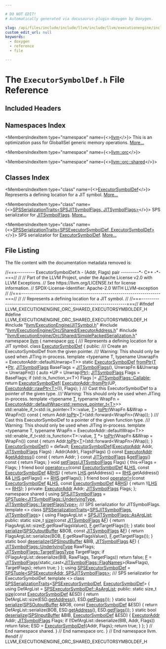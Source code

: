 ```yaml
---

# DO NOT EDIT!
# Automatically generated via docusaurus-plugin-doxygen by Doxygen.

slug: /api/files/include/include/llvm/include/llvm/executionengine/include/llvm/executionengine/orc/include/llvm/executionengine/orc/shared/executorsymboldef-h
custom_edit_url: null
keywords:
  - doxygen
  - reference
  - file

---
```





# The `ExecutorSymbolDef.h` File Reference

<DoxygenPage pluginConfig={pluginConfig}>



## Included Headers

<IncludesList>
<IncludesListItem
  filePath="llvm/ExecutionEngine/JITSymbol.h"
  permalink="/docs/api/files/include/include/llvm/include/llvm/executionengine/jitsymbol-h"
  isLocal="true" />
<IncludesListItem
  filePath="llvm/ExecutionEngine/Orc/Shared/ExecutorAddress.h"
  permalink="/docs/api/files/include/include/llvm/include/llvm/executionengine/include/llvm/executionengine/orc/include/llvm/executionengine/orc/shared/executoraddress-h"
  isLocal="true" />
<IncludesListItem
  filePath="llvm/ExecutionEngine/Orc/Shared/SimplePackedSerialization.h"
  permalink="/docs/api/files/include/include/llvm/include/llvm/executionengine/include/llvm/executionengine/orc/include/llvm/executionengine/orc/shared/simplepackedserialization-h"
  isLocal="true" />
</IncludesList>

## Namespaces Index

<MembersIndex>

<MembersIndexItem
  type="namespace"
  name={<><a href="/docs/api/namespaces/llvm">llvm</a></>}>
This is an optimization pass for GlobalISel generic memory operations. <a href="/docs/api/namespaces/llvm/#details">More...</a>
</MembersIndexItem>

<MembersIndexItem
  type="namespace"
  name={<><a href="/docs/api/namespaces/llvm/orc">llvm::orc</a></>}>
</MembersIndexItem>

<MembersIndexItem
  type="namespace"
  name={<><a href="/docs/api/namespaces/llvm/orc/shared">llvm::orc::shared</a></>}>
</MembersIndexItem>

</MembersIndex>

## Classes Index

<MembersIndex>

<MembersIndexItem
  type="class"
  name={<><a href="/docs/api/classes/llvm/orc/executorsymboldef">ExecutorSymbolDef</a></>}>
Represents a defining location for a JIT symbol. <a href="/docs/api/classes/llvm/orc/executorsymboldef/#details">More...</a>
</MembersIndexItem>

<MembersIndexItem
  type="class"
  name={<><a href="/docs/api/classes/llvm/orc/shared/spsserializationtraits-0da1f70d1d92c2b66afc8dda54004bbc">SPSSerializationTraits&lt;SPSJITSymbolFlags, JITSymbolFlags&gt;</a></>}>
SPS serializatior for <a href="/docs/api/classes/llvm/jitsymbolflags">JITSymbolFlags</a>. <a href="/docs/api/classes/llvm/orc/shared/spsserializationtraits-0da1f70d1d92c2b66afc8dda54004bbc/#details">More...</a>
</MembersIndexItem>

<MembersIndexItem
  type="class"
  name={<><a href="/docs/api/classes/llvm/orc/shared/spsserializationtraits-e321987a18985455c442c402cefd370c">SPSSerializationTraits&lt;SPSExecutorSymbolDef, ExecutorSymbolDef&gt;</a></>}>
SPS serializatior for <a href="/docs/api/classes/llvm/orc/executorsymboldef">ExecutorSymbolDef</a>. <a href="/docs/api/classes/llvm/orc/shared/spsserializationtraits-e321987a18985455c442c402cefd370c/#details">More...</a>
</MembersIndexItem>

</MembersIndex>


## File Listing

The file content with the documentation metadata removed is:

<ProgramListing>

<Link id="l00001" /><CodeLine lineNumber="1"><Highlight kind="comment">//===--------- ExecutorSymbolDef.h - (Addr, Flags) pair ---------&#42;- C++ -&#42;-===//</Highlight><Highlight kind="normal"></Highlight></CodeLine>
<Link id="l00002" /><CodeLine lineNumber="2"><Highlight kind="normal"></Highlight><Highlight kind="comment">//</Highlight><Highlight kind="normal"></Highlight></CodeLine>
<Link id="l00003" /><CodeLine lineNumber="3"><Highlight kind="normal"></Highlight><Highlight kind="comment">// Part of the LLVM Project, under the Apache License v2.0 with LLVM Exceptions.</Highlight><Highlight kind="normal"></Highlight></CodeLine>
<Link id="l00004" /><CodeLine lineNumber="4"><Highlight kind="normal"></Highlight><Highlight kind="comment">// See https://llvm.org/LICENSE.txt for license information.</Highlight><Highlight kind="normal"></Highlight></CodeLine>
<Link id="l00005" /><CodeLine lineNumber="5"><Highlight kind="normal"></Highlight><Highlight kind="comment">// SPDX-License-Identifier: Apache-2.0 WITH LLVM-exception</Highlight><Highlight kind="normal"></Highlight></CodeLine>
<Link id="l00006" /><CodeLine lineNumber="6"><Highlight kind="normal"></Highlight><Highlight kind="comment">//</Highlight><Highlight kind="normal"></Highlight></CodeLine>
<Link id="l00007" /><CodeLine lineNumber="7"><Highlight kind="normal"></Highlight><Highlight kind="comment">//===----------------------------------------------------------------------===//</Highlight><Highlight kind="normal"></Highlight></CodeLine>
<Link id="l00008" /><CodeLine lineNumber="8"><Highlight kind="normal"></Highlight><Highlight kind="comment">//</Highlight><Highlight kind="normal"></Highlight></CodeLine>
<Link id="l00009" /><CodeLine lineNumber="9"><Highlight kind="normal"></Highlight><Highlight kind="comment">// Represents a defining location for a JIT symbol.</Highlight><Highlight kind="normal"></Highlight></CodeLine>
<Link id="l00010" /><CodeLine lineNumber="10"><Highlight kind="normal"></Highlight><Highlight kind="comment">//</Highlight><Highlight kind="normal"></Highlight></CodeLine>
<Link id="l00011" /><CodeLine lineNumber="11"><Highlight kind="normal"></Highlight><Highlight kind="comment">//===----------------------------------------------------------------------===//</Highlight><Highlight kind="normal"></Highlight></CodeLine>
<Link id="l00012" /><CodeLine lineNumber="12"><Highlight kind="normal"></Highlight></CodeLine>
<Link id="l00013" /><CodeLine lineNumber="13"><Highlight kind="normal"></Highlight><Highlight kind="preprocessor">#ifndef LLVM&#95;EXECUTIONENGINE&#95;ORC&#95;SHARED&#95;EXECUTORSYMBOLDEF&#95;H</Highlight><Highlight kind="normal"></Highlight></CodeLine>
<Link id="l00014" /><CodeLine lineNumber="14"><Highlight kind="normal"></Highlight><Highlight kind="preprocessor">#define LLVM&#95;EXECUTIONENGINE&#95;ORC&#95;SHARED&#95;EXECUTORSYMBOLDEF&#95;H</Highlight><Highlight kind="normal"></Highlight></CodeLine>
<Link id="l00015" /><CodeLine lineNumber="15"><Highlight kind="normal"></Highlight></CodeLine>
<Link id="l00016" /><CodeLine lineNumber="16"><Highlight kind="normal"></Highlight><Highlight kind="preprocessor">#include &quot;<a href="/docs/api/files/include/include/llvm/include/llvm/executionengine/jitsymbol-h">llvm/ExecutionEngine/JITSymbol.h</a>&quot;</Highlight><Highlight kind="normal"></Highlight></CodeLine>
<Link id="l00017" /><CodeLine lineNumber="17"><Highlight kind="normal"></Highlight><Highlight kind="preprocessor">#include &quot;<a href="/docs/api/files/include/include/llvm/include/llvm/executionengine/include/llvm/executionengine/orc/include/llvm/executionengine/orc/shared/executoraddress-h">llvm/ExecutionEngine/Orc/Shared/ExecutorAddress.h</a>&quot;</Highlight><Highlight kind="normal"></Highlight></CodeLine>
<Link id="l00018" /><CodeLine lineNumber="18"><Highlight kind="normal"></Highlight><Highlight kind="preprocessor">#include &quot;<a href="/docs/api/files/include/include/llvm/include/llvm/executionengine/include/llvm/executionengine/orc/include/llvm/executionengine/orc/shared/simplepackedserialization-h">llvm/ExecutionEngine/Orc/Shared/SimplePackedSerialization.h</a>&quot;</Highlight><Highlight kind="normal"></Highlight></CodeLine>
<Link id="l00019" /><CodeLine lineNumber="19"><Highlight kind="normal"></Highlight></CodeLine>
<Link id="l00020" /><CodeLine lineNumber="20"><Highlight kind="normal"></Highlight><Highlight kind="keyword">namespace </Highlight><Highlight kind="normal"><a href="/docs/api/namespaces/llvm">llvm</a> &#123;</Highlight></CodeLine>
<Link id="l00021" /><CodeLine lineNumber="21"><Highlight kind="normal"></Highlight><Highlight kind="keyword">namespace </Highlight><Highlight kind="normal"><a href="/docs/api/namespaces/llvm/orc">orc</a> &#123;</Highlight></CodeLine>
<Link id="l00022" /><CodeLine lineNumber="22"><Highlight kind="normal"></Highlight><Highlight kind="comment"></Highlight></CodeLine>
<Link id="l00023" /><CodeLine lineNumber="23"><Highlight kind="comment">/// Represents a defining location for a JIT symbol.</Highlight><Highlight kind="normal"></Highlight></CodeLine>
<Link id="l00024" /><CodeLine lineNumber="24" lineLink="/docs/api/classes/llvm/orc/executorsymboldef"><Highlight kind="normal"></Highlight><Highlight kind="keyword">class </Highlight><Highlight kind="normal"><a href="/docs/api/classes/llvm/orc/executorsymboldef/#a8d319565f4d469865bf57a1384e57235">ExecutorSymbolDef</a> &#123;</Highlight></CodeLine>
<Link id="l00025" /><CodeLine lineNumber="25"><Highlight kind="normal"></Highlight><Highlight kind="keyword">public</Highlight><Highlight kind="normal">:</Highlight><Highlight kind="comment"></Highlight></CodeLine>
<Link id="l00026" /><CodeLine lineNumber="26"><Highlight kind="comment">  /// Create an ExecutorSymbolDef from the given pointer.</Highlight></CodeLine>
<Link id="l00027" /><CodeLine lineNumber="27"><Highlight kind="comment">  /// Warning: This should only be used when JITing in-process.</Highlight><Highlight kind="normal"></Highlight></CodeLine>
<Link id="l00028" /><CodeLine lineNumber="28"><Highlight kind="normal">  </Highlight><Highlight kind="keyword">template</Highlight><Highlight kind="normal"> &lt;</Highlight><Highlight kind="keyword">typename</Highlight><Highlight kind="normal"> T, </Highlight><Highlight kind="keyword">typename</Highlight><Highlight kind="normal"> UnwrapFn = ExecutorAddr::defaultUnwrap&lt;T&gt;&gt;</Highlight></CodeLine>
<Link id="l00029" /><CodeLine lineNumber="29" lineLink="/docs/api/classes/llvm/orc/executorsymboldef/#a4027523e233ec73fad998066e26ffc71"><Highlight kind="normal">  </Highlight><Highlight kind="keyword">static</Highlight><Highlight kind="normal"> <a href="/docs/api/classes/llvm/orc/executorsymboldef/#a8d319565f4d469865bf57a1384e57235">ExecutorSymbolDef</a> <a href="/docs/api/classes/llvm/orc/executorsymboldef/#a4027523e233ec73fad998066e26ffc71">fromPtr</a>(<a href="/docs/api/files/lib/lib/target/lib/target/mips/mips16isellowering-cpp/#a0acb682b8260ab1c60b918599864e2e5">T</a> &#42;<a href="/docs/api/files/lib/lib/analysis/targetlibraryinfo-cpp/#aca185e6d0e9f423dbb24440206454872a11dbf501abf829b3ab7049c2d3a8a053">Ptr</a>,</Highlight></CodeLine>
<Link id="l00030" /><CodeLine lineNumber="30"><Highlight kind="normal">                                   <a href="/docs/api/classes/llvm/jitsymbolflags">JITSymbolFlags</a> BaseFlags = <a href="/docs/api/classes/llvm/jitsymbolflags">JITSymbolFlags</a>(),</Highlight></CodeLine>
<Link id="l00031" /><CodeLine lineNumber="31"><Highlight kind="normal">                                   UnwrapFn &amp;&amp;Unwrap = UnwrapFn()) &#123;</Highlight></CodeLine>
<Link id="l00032" /><CodeLine lineNumber="32"><Highlight kind="normal">    </Highlight><Highlight kind="keyword">auto</Highlight><Highlight kind="normal"> &#42;UP = Unwrap(<a href="/docs/api/files/lib/lib/analysis/targetlibraryinfo-cpp/#aca185e6d0e9f423dbb24440206454872a11dbf501abf829b3ab7049c2d3a8a053">Ptr</a>);</Highlight></CodeLine>
<Link id="l00033" /><CodeLine lineNumber="33"><Highlight kind="normal">    <a href="/docs/api/classes/llvm/jitsymbolflags">JITSymbolFlags</a> Flags = BaseFlags;</Highlight></CodeLine>
<Link id="l00034" /><CodeLine lineNumber="34"><Highlight kind="normal">    </Highlight><Highlight kind="keywordflow">if</Highlight><Highlight kind="normal"> (std::is&#95;function&#95;v&lt;T&gt;)</Highlight></CodeLine>
<Link id="l00035" /><CodeLine lineNumber="35"><Highlight kind="normal">      Flags |= <a href="/docs/api/classes/llvm/jitsymbolflags/#ad509c6d010720c4f71aeac1fba93f8cba9287f0bdea578bb13149dee3a35f69d5">JITSymbolFlags::Callable</a>;</Highlight></CodeLine>
<Link id="l00036" /><CodeLine lineNumber="36"><Highlight kind="normal">    </Highlight><Highlight kind="keywordflow">return</Highlight><Highlight kind="normal"> <a href="/docs/api/classes/llvm/orc/executorsymboldef/#a8d319565f4d469865bf57a1384e57235">ExecutorSymbolDef</a>(</Highlight></CodeLine>
<Link id="l00037" /><CodeLine lineNumber="37"><Highlight kind="normal">        <a href="/docs/api/classes/llvm/orc/executoraddr/#a8adb0ae35f7e95c960c86cfe19bc7215">ExecutorAddr::fromPtr</a>(UP, <a href="/docs/api/classes/llvm/orc/executoraddr/#a08c5e1385c9dbeb93ed92f693ff6eb6c">ExecutorAddr::rawPtr&lt;T&gt;</a>()), Flags);</Highlight></CodeLine>
<Link id="l00038" /><CodeLine lineNumber="38"><Highlight kind="normal">  &#125;</Highlight></CodeLine>
<Link id="l00039" /><CodeLine lineNumber="39"><Highlight kind="normal"></Highlight><Highlight kind="comment"></Highlight></CodeLine>
<Link id="l00040" /><CodeLine lineNumber="40"><Highlight kind="comment">  /// Cast this ExecutorSymbolDef to a pointer of the given type.</Highlight></CodeLine>
<Link id="l00041" /><CodeLine lineNumber="41"><Highlight kind="comment">  /// Warning: This should only be used when JITing in-process.</Highlight><Highlight kind="normal"></Highlight></CodeLine>
<Link id="l00042" /><CodeLine lineNumber="42"><Highlight kind="normal">  </Highlight><Highlight kind="keyword">template</Highlight><Highlight kind="normal"> &lt;</Highlight><Highlight kind="keyword">typename</Highlight><Highlight kind="normal"> <a href="/docs/api/files/lib/lib/target/lib/target/mips/mips16isellowering-cpp/#a0acb682b8260ab1c60b918599864e2e5">T</a>, </Highlight><Highlight kind="keyword">typename</Highlight><Highlight kind="normal"> WrapFn =</Highlight></CodeLine>
<Link id="l00043" /><CodeLine lineNumber="43"><Highlight kind="normal">                            <a href="/docs/api/classes/llvm/orc/executoraddr/#a28b93ed546fe33e59ebe11a0d12e5de3">ExecutorAddr::defaultWrap&lt;std::remove&#95;pointer&#95;t&lt;T&gt;</a>&gt;&gt;</Highlight></CodeLine>
<Link id="l00044" /><CodeLine lineNumber="44"><Highlight kind="normal">  std::enable&#95;if&#95;t&lt;std::is&#95;pointer&lt;T&gt;::value, <a href="/docs/api/files/lib/lib/target/lib/target/mips/mips16isellowering-cpp/#a0acb682b8260ab1c60b918599864e2e5">T</a>&gt;</Highlight></CodeLine>
<Link id="l00045" /><CodeLine lineNumber="45" lineLink="/docs/api/classes/llvm/orc/executorsymboldef/#a39c0c4e92038941ee7821130b81776d5"><Highlight kind="normal">  <a href="/docs/api/classes/llvm/orc/executorsymboldef/#a39c0c4e92038941ee7821130b81776d5">toPtr</a>(WrapFn &amp;&amp;Wrap = WrapFn())</Highlight><Highlight kind="keyword"> const </Highlight><Highlight kind="normal">&#123;</Highlight></CodeLine>
<Link id="l00046" /><CodeLine lineNumber="46"><Highlight kind="normal">    </Highlight><Highlight kind="keywordflow">return</Highlight><Highlight kind="normal"> Addr.<a href="/docs/api/classes/llvm/orc/executoraddr/#af5df5d5fa49d180d3ca3de567f60de79">toPtr</a>&lt;<a href="/docs/api/files/lib/lib/target/lib/target/mips/mips16isellowering-cpp/#a0acb682b8260ab1c60b918599864e2e5">T</a>&gt;(std::forward&lt;WrapFn&gt;(Wrap));</Highlight></CodeLine>
<Link id="l00047" /><CodeLine lineNumber="47"><Highlight kind="normal">  &#125;</Highlight></CodeLine>
<Link id="l00048" /><CodeLine lineNumber="48"><Highlight kind="normal"></Highlight><Highlight kind="comment"></Highlight></CodeLine>
<Link id="l00049" /><CodeLine lineNumber="49"><Highlight kind="comment">  /// Cast this ExecutorSymbolDef to a pointer of the given function type.</Highlight></CodeLine>
<Link id="l00050" /><CodeLine lineNumber="50"><Highlight kind="comment">  /// Warning: This should only be used when JITing in-process.</Highlight><Highlight kind="normal"></Highlight></CodeLine>
<Link id="l00051" /><CodeLine lineNumber="51"><Highlight kind="normal">  </Highlight><Highlight kind="keyword">template</Highlight><Highlight kind="normal"> &lt;</Highlight><Highlight kind="keyword">typename</Highlight><Highlight kind="normal"> T, </Highlight><Highlight kind="keyword">typename</Highlight><Highlight kind="normal"> WrapFn = ExecutorAddr::defaultWrap&lt;T&gt;&gt;</Highlight></CodeLine>
<Link id="l00052" /><CodeLine lineNumber="52"><Highlight kind="normal">  std::enable&#95;if&#95;t&lt;std::is&#95;function&lt;T&gt;::value, <a href="/docs/api/files/lib/lib/target/lib/target/mips/mips16isellowering-cpp/#a0acb682b8260ab1c60b918599864e2e5">T</a> &#42;&gt;</Highlight></CodeLine>
<Link id="l00053" /><CodeLine lineNumber="53" lineLink="/docs/api/classes/llvm/orc/executorsymboldef/#afe353cb36461f2f4475fa41d3cbcdc9c"><Highlight kind="normal">  <a href="/docs/api/classes/llvm/orc/executorsymboldef/#afe353cb36461f2f4475fa41d3cbcdc9c">toPtr</a>(WrapFn &amp;&amp;Wrap = WrapFn())</Highlight><Highlight kind="keyword"> const </Highlight><Highlight kind="normal">&#123;</Highlight></CodeLine>
<Link id="l00054" /><CodeLine lineNumber="54"><Highlight kind="normal">    </Highlight><Highlight kind="keywordflow">return</Highlight><Highlight kind="normal"> Addr.<a href="/docs/api/classes/llvm/orc/executoraddr/#af5df5d5fa49d180d3ca3de567f60de79">toPtr</a>&lt;<a href="/docs/api/files/lib/lib/target/lib/target/mips/mips16isellowering-cpp/#a0acb682b8260ab1c60b918599864e2e5">T</a>&gt;(std::forward&lt;WrapFn&gt;(Wrap));</Highlight></CodeLine>
<Link id="l00055" /><CodeLine lineNumber="55"><Highlight kind="normal">  &#125;</Highlight></CodeLine>
<Link id="l00056" /><CodeLine lineNumber="56"><Highlight kind="normal"></Highlight></CodeLine>
<Link id="l00057" /><CodeLine lineNumber="57" lineLink="/docs/api/classes/llvm/orc/executorsymboldef/#a8d319565f4d469865bf57a1384e57235"><Highlight kind="normal">  <a href="/docs/api/classes/llvm/orc/executorsymboldef/#a8d319565f4d469865bf57a1384e57235">ExecutorSymbolDef</a>() = </Highlight><Highlight kind="keywordflow">default</Highlight><Highlight kind="normal">;</Highlight></CodeLine>
<Link id="l00058" /><CodeLine lineNumber="58" lineLink="/docs/api/classes/llvm/orc/executorsymboldef/#a5faaa48261fca6ca7b6723a8665d1783"><Highlight kind="normal">  <a href="/docs/api/classes/llvm/orc/executorsymboldef/#a5faaa48261fca6ca7b6723a8665d1783">ExecutorSymbolDef</a>(<a href="/docs/api/classes/llvm/orc/executoraddr">ExecutorAddr</a> Addr, <a href="/docs/api/classes/llvm/jitsymbolflags">JITSymbolFlags</a> Flags)</Highlight></CodeLine>
<Link id="l00059" /><CodeLine lineNumber="59"><Highlight kind="normal">    : Addr(Addr), Flags(Flags) &#123;&#125;</Highlight></CodeLine>
<Link id="l00060" /><CodeLine lineNumber="60"><Highlight kind="normal"></Highlight></CodeLine>
<Link id="l00061" /><CodeLine lineNumber="61" lineLink="/docs/api/classes/llvm/orc/executorsymboldef/#af37d28cfc286061fc4faddf19b517e99"><Highlight kind="normal">  </Highlight><Highlight kind="keyword">const</Highlight><Highlight kind="normal"> <a href="/docs/api/classes/llvm/orc/executoraddr">ExecutorAddr</a> &amp;<a href="/docs/api/classes/llvm/orc/executorsymboldef/#af37d28cfc286061fc4faddf19b517e99">getAddress</a>()</Highlight><Highlight kind="keyword"> const </Highlight><Highlight kind="normal">&#123; </Highlight><Highlight kind="keywordflow">return</Highlight><Highlight kind="normal"> Addr; &#125;</Highlight></CodeLine>
<Link id="l00062" /><CodeLine lineNumber="62"><Highlight kind="normal"></Highlight></CodeLine>
<Link id="l00063" /><CodeLine lineNumber="63" lineLink="/docs/api/classes/llvm/orc/executorsymboldef/#ad8fb83276d38c4f5d825aae80e8a76e8"><Highlight kind="normal">  </Highlight><Highlight kind="keyword">const</Highlight><Highlight kind="normal"> <a href="/docs/api/classes/llvm/jitsymbolflags">JITSymbolFlags</a> &amp;<a href="/docs/api/classes/llvm/orc/executorsymboldef/#ad8fb83276d38c4f5d825aae80e8a76e8">getFlags</a>()</Highlight><Highlight kind="keyword"> const </Highlight><Highlight kind="normal">&#123; </Highlight><Highlight kind="keywordflow">return</Highlight><Highlight kind="normal"> Flags; &#125;</Highlight></CodeLine>
<Link id="l00064" /><CodeLine lineNumber="64"><Highlight kind="normal"></Highlight></CodeLine>
<Link id="l00065" /><CodeLine lineNumber="65" lineLink="/docs/api/classes/llvm/orc/executorsymboldef/#a0ff440f2e311ac4bbec9bf0be11dad50"><Highlight kind="normal">  </Highlight><Highlight kind="keywordtype">void</Highlight><Highlight kind="normal"> <a href="/docs/api/classes/llvm/orc/executorsymboldef/#a0ff440f2e311ac4bbec9bf0be11dad50">setFlags</a>(<a href="/docs/api/classes/llvm/jitsymbolflags">JITSymbolFlags</a> Flags) &#123; this-&gt;Flags = Flags; &#125;</Highlight></CodeLine>
<Link id="l00066" /><CodeLine lineNumber="66"><Highlight kind="normal"></Highlight></CodeLine>
<Link id="l00067" /><CodeLine lineNumber="67" lineLink="/docs/api/classes/llvm/orc/executorsymboldef/#a15111e09fbfcac9f7256a1360bee4bbd"><Highlight kind="normal">  </Highlight><Highlight kind="keyword">friend</Highlight><Highlight kind="normal"> </Highlight><Highlight kind="keywordtype">bool</Highlight><Highlight kind="normal"> <a href="/docs/api/classes/llvm/orc/executorsymboldef/#a15111e09fbfcac9f7256a1360bee4bbd">operator==</a>(</Highlight><Highlight kind="keyword">const</Highlight><Highlight kind="normal"> <a href="/docs/api/classes/llvm/orc/executorsymboldef/#a8d319565f4d469865bf57a1384e57235">ExecutorSymbolDef</a> &amp;<a href="/docs/api/files/lib/lib/target/lib/target/x86/x86partialreduction-cpp/#a9e1483f7215664a2315c53c3558d9a8d">LHS</a>,</Highlight></CodeLine>
<Link id="l00068" /><CodeLine lineNumber="68"><Highlight kind="normal">                         </Highlight><Highlight kind="keyword">const</Highlight><Highlight kind="normal"> <a href="/docs/api/classes/llvm/orc/executorsymboldef/#a8d319565f4d469865bf57a1384e57235">ExecutorSymbolDef</a> &amp;<a href="/docs/api/files/lib/lib/target/lib/target/x86/x86partialreduction-cpp/#a87b8bfbbe9d8f7146d7f20a5fb42efd0">RHS</a>) &#123;</Highlight></CodeLine>
<Link id="l00069" /><CodeLine lineNumber="69"><Highlight kind="normal">    </Highlight><Highlight kind="keywordflow">return</Highlight><Highlight kind="normal"> <a href="/docs/api/files/lib/lib/target/lib/target/x86/x86partialreduction-cpp/#a9e1483f7215664a2315c53c3558d9a8d">LHS</a>.getAddress() == <a href="/docs/api/files/lib/lib/target/lib/target/x86/x86partialreduction-cpp/#a87b8bfbbe9d8f7146d7f20a5fb42efd0">RHS</a>.getAddress() &amp;&amp;</Highlight></CodeLine>
<Link id="l00070" /><CodeLine lineNumber="70"><Highlight kind="normal">           <a href="/docs/api/files/lib/lib/target/lib/target/x86/x86partialreduction-cpp/#a9e1483f7215664a2315c53c3558d9a8d">LHS</a>.getFlags() == <a href="/docs/api/files/lib/lib/target/lib/target/x86/x86partialreduction-cpp/#a87b8bfbbe9d8f7146d7f20a5fb42efd0">RHS</a>.getFlags();</Highlight></CodeLine>
<Link id="l00071" /><CodeLine lineNumber="71"><Highlight kind="normal">  &#125;</Highlight></CodeLine>
<Link id="l00072" /><CodeLine lineNumber="72"><Highlight kind="normal"></Highlight></CodeLine>
<Link id="l00073" /><CodeLine lineNumber="73" lineLink="/docs/api/classes/llvm/orc/executorsymboldef/#a288b02b080d8f97174495df5dfe7970c"><Highlight kind="normal">  </Highlight><Highlight kind="keyword">friend</Highlight><Highlight kind="normal"> </Highlight><Highlight kind="keywordtype">bool</Highlight><Highlight kind="normal"> <a href="/docs/api/classes/llvm/orc/executorsymboldef/#a288b02b080d8f97174495df5dfe7970c">operator!=</a>(</Highlight><Highlight kind="keyword">const</Highlight><Highlight kind="normal"> <a href="/docs/api/classes/llvm/orc/executorsymboldef/#a8d319565f4d469865bf57a1384e57235">ExecutorSymbolDef</a> &amp;<a href="/docs/api/files/lib/lib/target/lib/target/x86/x86partialreduction-cpp/#a9e1483f7215664a2315c53c3558d9a8d">LHS</a>,</Highlight></CodeLine>
<Link id="l00074" /><CodeLine lineNumber="74"><Highlight kind="normal">                         </Highlight><Highlight kind="keyword">const</Highlight><Highlight kind="normal"> <a href="/docs/api/classes/llvm/orc/executorsymboldef/#a8d319565f4d469865bf57a1384e57235">ExecutorSymbolDef</a> &amp;<a href="/docs/api/files/lib/lib/target/lib/target/x86/x86partialreduction-cpp/#a87b8bfbbe9d8f7146d7f20a5fb42efd0">RHS</a>) &#123;</Highlight></CodeLine>
<Link id="l00075" /><CodeLine lineNumber="75"><Highlight kind="normal">    </Highlight><Highlight kind="keywordflow">return</Highlight><Highlight kind="normal"> !(<a href="/docs/api/files/lib/lib/target/lib/target/x86/x86partialreduction-cpp/#a9e1483f7215664a2315c53c3558d9a8d">LHS</a> == <a href="/docs/api/files/lib/lib/target/lib/target/x86/x86partialreduction-cpp/#a87b8bfbbe9d8f7146d7f20a5fb42efd0">RHS</a>);</Highlight></CodeLine>
<Link id="l00076" /><CodeLine lineNumber="76"><Highlight kind="normal">  &#125;</Highlight></CodeLine>
<Link id="l00077" /><CodeLine lineNumber="77"><Highlight kind="normal"></Highlight></CodeLine>
<Link id="l00078" /><CodeLine lineNumber="78"><Highlight kind="normal"></Highlight><Highlight kind="keyword">private</Highlight><Highlight kind="normal">:</Highlight></CodeLine>
<Link id="l00079" /><CodeLine lineNumber="79"><Highlight kind="normal">  <a href="/docs/api/classes/llvm/orc/executoraddr">ExecutorAddr</a> Addr;</Highlight></CodeLine>
<Link id="l00080" /><CodeLine lineNumber="80"><Highlight kind="normal">  <a href="/docs/api/classes/llvm/jitsymbolflags">JITSymbolFlags</a> Flags;</Highlight></CodeLine>
<Link id="l00081" /><CodeLine lineNumber="81"><Highlight kind="normal">&#125;;</Highlight></CodeLine>
<Link id="l00082" /><CodeLine lineNumber="82"><Highlight kind="normal"></Highlight></CodeLine>
<Link id="l00083" /><CodeLine lineNumber="83"><Highlight kind="normal"></Highlight><Highlight kind="keyword">namespace </Highlight><Highlight kind="normal">shared &#123;</Highlight></CodeLine>
<Link id="l00084" /><CodeLine lineNumber="84"><Highlight kind="normal"></Highlight></CodeLine>
<Link id="l00085" /><CodeLine lineNumber="85" lineLink="/docs/api/namespaces/llvm/orc/shared/#a0295b4b8235c6c45e3d630f59a879547"><Highlight kind="normal"></Highlight><Highlight kind="keyword">using </Highlight><Highlight kind="normal"><a href="/docs/api/namespaces/llvm/orc/shared/#a0295b4b8235c6c45e3d630f59a879547">SPSJITSymbolFlags</a> =</Highlight></CodeLine>
<Link id="l00086" /><CodeLine lineNumber="86"><Highlight kind="normal">    <a href="/docs/api/classes/llvm/orc/shared/spstuple">SPSTuple&lt;JITSymbolFlags::UnderlyingType, JITSymbolFlags::TargetFlagsType&gt;</a>;</Highlight></CodeLine>
<Link id="l00087" /><CodeLine lineNumber="87"><Highlight kind="normal"></Highlight><Highlight kind="comment"></Highlight></CodeLine>
<Link id="l00088" /><CodeLine lineNumber="88"><Highlight kind="comment">/// SPS serializatior for JITSymbolFlags.</Highlight><Highlight kind="normal"></Highlight></CodeLine>
<Link id="l00089" /><CodeLine lineNumber="89" lineLink="/docs/api/classes/llvm/orc/shared/spsserializationtraits-0da1f70d1d92c2b66afc8dda54004bbc"><Highlight kind="normal"></Highlight><Highlight kind="keyword">template</Highlight><Highlight kind="normal"> &lt;&gt; </Highlight><Highlight kind="keyword">class </Highlight><Highlight kind="normal"><a href="/docs/api/classes/llvm/orc/shared/spsserializationtraits">SPSSerializationTraits</a>&lt;<a href="/docs/api/namespaces/llvm/orc/shared/#a0295b4b8235c6c45e3d630f59a879547">SPSJITSymbolFlags</a>, <a href="/docs/api/classes/llvm/jitsymbolflags">JITSymbolFlags</a>&gt; &#123;</Highlight></CodeLine>
<Link id="l00090" /><CodeLine lineNumber="90"><Highlight kind="normal">  </Highlight><Highlight kind="keyword">using </Highlight><Highlight kind="normal">FlagsArgList = <a href="/docs/api/classes/llvm/orc/shared/spstuple/#a4ac958780d60988306a818239d07657c">SPSJITSymbolFlags::AsArgList</a>;</Highlight></CodeLine>
<Link id="l00091" /><CodeLine lineNumber="91"><Highlight kind="normal"></Highlight></CodeLine>
<Link id="l00092" /><CodeLine lineNumber="92"><Highlight kind="normal"></Highlight><Highlight kind="keyword">public</Highlight><Highlight kind="normal">:</Highlight></CodeLine>
<Link id="l00093" /><CodeLine lineNumber="93" lineLink="/docs/api/classes/llvm/orc/shared/spsserializationtraits-0da1f70d1d92c2b66afc8dda54004bbc/#ae9ed969546f041a4f4ca84c218e3d4e1"><Highlight kind="normal">  </Highlight><Highlight kind="keyword">static</Highlight><Highlight kind="normal"> </Highlight><Highlight kind="keywordtype">size&#95;t</Highlight><Highlight kind="normal"> <a href="/docs/api/classes/llvm/orc/shared/spsserializationtraits-0da1f70d1d92c2b66afc8dda54004bbc/#ae9ed969546f041a4f4ca84c218e3d4e1">size</a>(</Highlight><Highlight kind="keyword">const</Highlight><Highlight kind="normal"> <a href="/docs/api/classes/llvm/jitsymbolflags">JITSymbolFlags</a> &amp;<a href="/docs/api/files/lib/lib/support/md5-cpp/#a96d73bbd7af15cb1fc38c3f4a3bd82e9">F</a>) &#123;</Highlight></CodeLine>
<Link id="l00094" /><CodeLine lineNumber="94"><Highlight kind="normal">    </Highlight><Highlight kind="keywordflow">return</Highlight><Highlight kind="normal"> FlagsArgList::size(<a href="/docs/api/files/lib/lib/support/md5-cpp/#a96d73bbd7af15cb1fc38c3f4a3bd82e9">F</a>.getRawFlagsValue(), <a href="/docs/api/files/lib/lib/support/md5-cpp/#a96d73bbd7af15cb1fc38c3f4a3bd82e9">F</a>.getTargetFlags());</Highlight></CodeLine>
<Link id="l00095" /><CodeLine lineNumber="95"><Highlight kind="normal">  &#125;</Highlight></CodeLine>
<Link id="l00096" /><CodeLine lineNumber="96"><Highlight kind="normal"></Highlight></CodeLine>
<Link id="l00097" /><CodeLine lineNumber="97" lineLink="/docs/api/classes/llvm/orc/shared/spsserializationtraits-0da1f70d1d92c2b66afc8dda54004bbc/#ac1e633575cb40d753806cb92a583e328"><Highlight kind="normal">  </Highlight><Highlight kind="keyword">static</Highlight><Highlight kind="normal"> </Highlight><Highlight kind="keywordtype">bool</Highlight><Highlight kind="normal"> <a href="/docs/api/classes/llvm/orc/shared/spsserializationtraits-0da1f70d1d92c2b66afc8dda54004bbc/#ac1e633575cb40d753806cb92a583e328">serialize</a>(<a href="/docs/api/classes/llvm/orc/shared/spsoutputbuffer">SPSOutputBuffer</a> &amp;BOB, </Highlight><Highlight kind="keyword">const</Highlight><Highlight kind="normal"> <a href="/docs/api/classes/llvm/jitsymbolflags">JITSymbolFlags</a> &amp;<a href="/docs/api/files/lib/lib/support/md5-cpp/#a96d73bbd7af15cb1fc38c3f4a3bd82e9">F</a>) &#123;</Highlight></CodeLine>
<Link id="l00098" /><CodeLine lineNumber="98"><Highlight kind="normal">    </Highlight><Highlight kind="keywordflow">return</Highlight><Highlight kind="normal"> FlagsArgList::serialize(BOB, <a href="/docs/api/files/lib/lib/support/md5-cpp/#a96d73bbd7af15cb1fc38c3f4a3bd82e9">F</a>.getRawFlagsValue(),</Highlight></CodeLine>
<Link id="l00099" /><CodeLine lineNumber="99"><Highlight kind="normal">                                   <a href="/docs/api/files/lib/lib/support/md5-cpp/#a96d73bbd7af15cb1fc38c3f4a3bd82e9">F</a>.getTargetFlags());</Highlight></CodeLine>
<Link id="l00100" /><CodeLine lineNumber="100"><Highlight kind="normal">  &#125;</Highlight></CodeLine>
<Link id="l00101" /><CodeLine lineNumber="101"><Highlight kind="normal"></Highlight></CodeLine>
<Link id="l00102" /><CodeLine lineNumber="102" lineLink="/docs/api/classes/llvm/orc/shared/spsserializationtraits-0da1f70d1d92c2b66afc8dda54004bbc/#aaec05882f4602e3dc4f238ca9e49a9c0"><Highlight kind="normal">  </Highlight><Highlight kind="keyword">static</Highlight><Highlight kind="normal"> </Highlight><Highlight kind="keywordtype">bool</Highlight><Highlight kind="normal"> <a href="/docs/api/classes/llvm/orc/shared/spsserializationtraits-0da1f70d1d92c2b66afc8dda54004bbc/#aaec05882f4602e3dc4f238ca9e49a9c0">deserialize</a>(<a href="/docs/api/classes/llvm/orc/shared/spsinputbuffer">SPSInputBuffer</a> &amp;BIB, <a href="/docs/api/classes/llvm/jitsymbolflags">JITSymbolFlags</a> &amp;<a href="/docs/api/files/lib/lib/support/md5-cpp/#a96d73bbd7af15cb1fc38c3f4a3bd82e9">F</a>) &#123;</Highlight></CodeLine>
<Link id="l00103" /><CodeLine lineNumber="103"><Highlight kind="normal">    <a href="/docs/api/classes/llvm/jitsymbolflags/#ae8a3d8ffa06d35ed1b432fd4ba578ad4">JITSymbolFlags::UnderlyingType</a> RawFlags;</Highlight></CodeLine>
<Link id="l00104" /><CodeLine lineNumber="104"><Highlight kind="normal">    <a href="/docs/api/classes/llvm/jitsymbolflags/#a52b2cde16c7a36e0ac89c4a9462f2226">JITSymbolFlags::TargetFlagsType</a> TargetFlags;</Highlight></CodeLine>
<Link id="l00105" /><CodeLine lineNumber="105"><Highlight kind="normal">    </Highlight><Highlight kind="keywordflow">if</Highlight><Highlight kind="normal"> (!FlagsArgList::deserialize(BIB, RawFlags, TargetFlags))</Highlight></CodeLine>
<Link id="l00106" /><CodeLine lineNumber="106"><Highlight kind="normal">      </Highlight><Highlight kind="keywordflow">return</Highlight><Highlight kind="normal"> </Highlight><Highlight kind="keyword">false</Highlight><Highlight kind="normal">;</Highlight></CodeLine>
<Link id="l00107" /><CodeLine lineNumber="107"><Highlight kind="normal">    <a href="/docs/api/files/lib/lib/support/md5-cpp/#a96d73bbd7af15cb1fc38c3f4a3bd82e9">F</a> = <a href="/docs/api/classes/llvm/jitsymbolflags">JITSymbolFlags</a>&#123;</Highlight><Highlight kind="keyword">static&#95;cast&lt;</Highlight><Highlight kind="normal"><a href="/docs/api/classes/llvm/jitsymbolflags/#ad509c6d010720c4f71aeac1fba93f8cb">JITSymbolFlags::FlagNames</a></Highlight><Highlight kind="keyword">&gt;</Highlight><Highlight kind="normal">(RawFlags),</Highlight></CodeLine>
<Link id="l00108" /><CodeLine lineNumber="108"><Highlight kind="normal">                       TargetFlags&#125;;</Highlight></CodeLine>
<Link id="l00109" /><CodeLine lineNumber="109"><Highlight kind="normal">    </Highlight><Highlight kind="keywordflow">return</Highlight><Highlight kind="normal"> </Highlight><Highlight kind="keyword">true</Highlight><Highlight kind="normal">;</Highlight></CodeLine>
<Link id="l00110" /><CodeLine lineNumber="110"><Highlight kind="normal">  &#125;</Highlight></CodeLine>
<Link id="l00111" /><CodeLine lineNumber="111"><Highlight kind="normal">&#125;;</Highlight></CodeLine>
<Link id="l00112" /><CodeLine lineNumber="112"><Highlight kind="normal"></Highlight></CodeLine>
<Link id="l00113" /><CodeLine lineNumber="113" lineLink="/docs/api/namespaces/llvm/orc/shared/#a2e25123fcbb940292ea9a1f907924952"><Highlight kind="normal"></Highlight><Highlight kind="keyword">using </Highlight><Highlight kind="normal"><a href="/docs/api/namespaces/llvm/orc/shared/#a2e25123fcbb940292ea9a1f907924952">SPSExecutorSymbolDef</a> = <a href="/docs/api/classes/llvm/orc/shared/spstuple">SPSTuple&lt;SPSExecutorAddr, SPSJITSymbolFlags&gt;</a>;</Highlight></CodeLine>
<Link id="l00114" /><CodeLine lineNumber="114"><Highlight kind="normal"></Highlight><Highlight kind="comment"></Highlight></CodeLine>
<Link id="l00115" /><CodeLine lineNumber="115"><Highlight kind="comment">/// SPS serializatior for ExecutorSymbolDef.</Highlight><Highlight kind="normal"></Highlight></CodeLine>
<Link id="l00116" /><CodeLine lineNumber="116"><Highlight kind="normal"></Highlight><Highlight kind="keyword">template</Highlight><Highlight kind="normal"> &lt;&gt;</Highlight></CodeLine>
<Link id="l00117" /><CodeLine lineNumber="117" lineLink="/docs/api/classes/llvm/orc/shared/spsserializationtraits-e321987a18985455c442c402cefd370c"><Highlight kind="normal"></Highlight><Highlight kind="keyword">class </Highlight><Highlight kind="normal"><a href="/docs/api/classes/llvm/orc/shared/spsserializationtraits">SPSSerializationTraits</a>&lt;<a href="/docs/api/namespaces/llvm/orc/shared/#a2e25123fcbb940292ea9a1f907924952">SPSExecutorSymbolDef</a>, <a href="/docs/api/classes/llvm/orc/executorsymboldef">ExecutorSymbolDef</a>&gt; &#123;</Highlight></CodeLine>
<Link id="l00118" /><CodeLine lineNumber="118"><Highlight kind="normal">  </Highlight><Highlight kind="keyword">using </Highlight><Highlight kind="normal">DefArgList = <a href="/docs/api/classes/llvm/orc/shared/spstuple/#a4ac958780d60988306a818239d07657c">SPSExecutorSymbolDef::AsArgList</a>;</Highlight></CodeLine>
<Link id="l00119" /><CodeLine lineNumber="119"><Highlight kind="normal"></Highlight></CodeLine>
<Link id="l00120" /><CodeLine lineNumber="120"><Highlight kind="normal"></Highlight><Highlight kind="keyword">public</Highlight><Highlight kind="normal">:</Highlight></CodeLine>
<Link id="l00121" /><CodeLine lineNumber="121" lineLink="/docs/api/classes/llvm/orc/shared/spsserializationtraits-e321987a18985455c442c402cefd370c/#a23051aa08752f1b73f87703440a892b5"><Highlight kind="normal">  </Highlight><Highlight kind="keyword">static</Highlight><Highlight kind="normal"> </Highlight><Highlight kind="keywordtype">size&#95;t</Highlight><Highlight kind="normal"> <a href="/docs/api/classes/llvm/orc/shared/spsserializationtraits-e321987a18985455c442c402cefd370c/#a23051aa08752f1b73f87703440a892b5">size</a>(</Highlight><Highlight kind="keyword">const</Highlight><Highlight kind="normal"> <a href="/docs/api/classes/llvm/orc/executorsymboldef">ExecutorSymbolDef</a> &amp;ESD) &#123;</Highlight></CodeLine>
<Link id="l00122" /><CodeLine lineNumber="122"><Highlight kind="normal">    </Highlight><Highlight kind="keywordflow">return</Highlight><Highlight kind="normal"> DefArgList::size(ESD.<a href="/docs/api/classes/llvm/orc/executorsymboldef/#af37d28cfc286061fc4faddf19b517e99">getAddress</a>(), ESD.<a href="/docs/api/classes/llvm/orc/executorsymboldef/#ad8fb83276d38c4f5d825aae80e8a76e8">getFlags</a>());</Highlight></CodeLine>
<Link id="l00123" /><CodeLine lineNumber="123"><Highlight kind="normal">  &#125;</Highlight></CodeLine>
<Link id="l00124" /><CodeLine lineNumber="124"><Highlight kind="normal"></Highlight></CodeLine>
<Link id="l00125" /><CodeLine lineNumber="125" lineLink="/docs/api/classes/llvm/orc/shared/spsserializationtraits-e321987a18985455c442c402cefd370c/#a827a63d495b35011f21af9ed188edc59"><Highlight kind="normal">  </Highlight><Highlight kind="keyword">static</Highlight><Highlight kind="normal"> </Highlight><Highlight kind="keywordtype">bool</Highlight><Highlight kind="normal"> <a href="/docs/api/classes/llvm/orc/shared/spsserializationtraits-e321987a18985455c442c402cefd370c/#a827a63d495b35011f21af9ed188edc59">serialize</a>(<a href="/docs/api/classes/llvm/orc/shared/spsoutputbuffer">SPSOutputBuffer</a> &amp;BOB, </Highlight><Highlight kind="keyword">const</Highlight><Highlight kind="normal"> <a href="/docs/api/classes/llvm/orc/executorsymboldef">ExecutorSymbolDef</a> &amp;ESD) &#123;</Highlight></CodeLine>
<Link id="l00126" /><CodeLine lineNumber="126"><Highlight kind="normal">    </Highlight><Highlight kind="keywordflow">return</Highlight><Highlight kind="normal"> DefArgList::serialize(BOB, ESD.<a href="/docs/api/classes/llvm/orc/executorsymboldef/#af37d28cfc286061fc4faddf19b517e99">getAddress</a>(), ESD.<a href="/docs/api/classes/llvm/orc/executorsymboldef/#ad8fb83276d38c4f5d825aae80e8a76e8">getFlags</a>());</Highlight></CodeLine>
<Link id="l00127" /><CodeLine lineNumber="127"><Highlight kind="normal">  &#125;</Highlight></CodeLine>
<Link id="l00128" /><CodeLine lineNumber="128"><Highlight kind="normal"></Highlight></CodeLine>
<Link id="l00129" /><CodeLine lineNumber="129" lineLink="/docs/api/classes/llvm/orc/shared/spsserializationtraits-e321987a18985455c442c402cefd370c/#a1de8e3f818b739d61092f5cc8df2d09c"><Highlight kind="normal">  </Highlight><Highlight kind="keyword">static</Highlight><Highlight kind="normal"> </Highlight><Highlight kind="keywordtype">bool</Highlight><Highlight kind="normal"> <a href="/docs/api/classes/llvm/orc/shared/spsserializationtraits-e321987a18985455c442c402cefd370c/#a1de8e3f818b739d61092f5cc8df2d09c">deserialize</a>(<a href="/docs/api/classes/llvm/orc/shared/spsinputbuffer">SPSInputBuffer</a> &amp;BIB, <a href="/docs/api/classes/llvm/orc/executorsymboldef">ExecutorSymbolDef</a> &amp;ESD) &#123;</Highlight></CodeLine>
<Link id="l00130" /><CodeLine lineNumber="130"><Highlight kind="normal">    <a href="/docs/api/classes/llvm/orc/executoraddr">ExecutorAddr</a> Addr;</Highlight></CodeLine>
<Link id="l00131" /><CodeLine lineNumber="131"><Highlight kind="normal">    <a href="/docs/api/classes/llvm/jitsymbolflags">JITSymbolFlags</a> Flags;</Highlight></CodeLine>
<Link id="l00132" /><CodeLine lineNumber="132"><Highlight kind="normal">    </Highlight><Highlight kind="keywordflow">if</Highlight><Highlight kind="normal"> (!DefArgList::deserialize(BIB, Addr, Flags))</Highlight></CodeLine>
<Link id="l00133" /><CodeLine lineNumber="133"><Highlight kind="normal">      </Highlight><Highlight kind="keywordflow">return</Highlight><Highlight kind="normal"> </Highlight><Highlight kind="keyword">false</Highlight><Highlight kind="normal">;</Highlight></CodeLine>
<Link id="l00134" /><CodeLine lineNumber="134"><Highlight kind="normal">    ESD = <a href="/docs/api/classes/llvm/orc/executorsymboldef">ExecutorSymbolDef</a>&#123;Addr, Flags&#125;;</Highlight></CodeLine>
<Link id="l00135" /><CodeLine lineNumber="135"><Highlight kind="normal">    </Highlight><Highlight kind="keywordflow">return</Highlight><Highlight kind="normal"> </Highlight><Highlight kind="keyword">true</Highlight><Highlight kind="normal">;</Highlight></CodeLine>
<Link id="l00136" /><CodeLine lineNumber="136"><Highlight kind="normal">  &#125;</Highlight></CodeLine>
<Link id="l00137" /><CodeLine lineNumber="137"><Highlight kind="normal">&#125;;</Highlight></CodeLine>
<Link id="l00138" /><CodeLine lineNumber="138"><Highlight kind="normal"></Highlight></CodeLine>
<Link id="l00139" /><CodeLine lineNumber="139"><Highlight kind="normal">&#125; </Highlight><Highlight kind="comment">// End namespace shared.</Highlight><Highlight kind="normal"></Highlight></CodeLine>
<Link id="l00140" /><CodeLine lineNumber="140"><Highlight kind="normal">&#125; </Highlight><Highlight kind="comment">// End namespace orc.</Highlight><Highlight kind="normal"></Highlight></CodeLine>
<Link id="l00141" /><CodeLine lineNumber="141"><Highlight kind="normal">&#125; </Highlight><Highlight kind="comment">// End namespace llvm.</Highlight><Highlight kind="normal"></Highlight></CodeLine>
<Link id="l00142" /><CodeLine lineNumber="142"><Highlight kind="normal"></Highlight></CodeLine>
<Link id="l00143" /><CodeLine lineNumber="143"><Highlight kind="normal"></Highlight><Highlight kind="preprocessor">#endif </Highlight><Highlight kind="comment">// LLVM&#95;EXECUTIONENGINE&#95;ORC&#95;SHARED&#95;EXECUTORSYMBOLDEF&#95;H</Highlight><Highlight kind="normal"></Highlight></CodeLine>

</ProgramListing>

</DoxygenPage>
